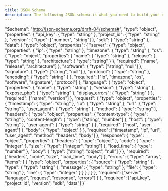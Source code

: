 ```yaml
---
title: JSON Schema
description: The following JSON schema is what you need to build your own SDK for Treblle.
---
```



  "$schema": "http://json-schema.org/draft-04/schema#",
  "type": "object",
  "properties": {
    "api_key": {
      "type": "string"
    },
    "project_id": {
      "type": "string"
    },
    "version": {
      "type": ["number", "string"]
    },
    "sdk": {
      "type": "string"
    },
    "data": {
      "type": "object",
      "properties": {
        "server": {
          "type": "object",
          "properties": {
            "ip": {
              "type": "string"
            },
            "timezone": {
              "type": "string"
            },
            "os": {
              "type": "object",
              "properties": {
                "name": {
                  "type": "string"
                },
                "release": {
                  "type": "string"
                },
                "architecture": {
                  "type": "string"
                }
              },
              "required": ["name", "release", "architecture"]
            },
            "software": {
              "type": ["string", "null"]
            },
            "signature": {
              "type": ["string", "null"]
            },
            "protocol": {
              "type": "string"
            },
            "encoding": {
              "type": "string"
            }
          },
          "required": ["ip", "timezone", "os", "software", "signature", "protocol"]
        },
        "language": {
          "type": "object",
          "properties": {
            "name": {
              "type": "string"
            },
            "version": {
              "type": "string"
            },
            "expose_php": {
              "type": "string"
            },
            "display_errors": {
              "type": "string"
            }
          },
          "required": ["name", "version"]
        },
        "request": {
          "type": "object",
          "properties": {
            "timestamp": {
              "type": "string"
            },
            "ip": {
              "type": "string"
            },
            "url": {
              "type": "string"
            },
            "user_agent": {
              "type": "string"
            },
            "method": {
              "type": "string"
            },
            "headers": {
              "type": "object",
              "properties": {
                "content-type": {
                  "type": "string"
                },
                "content-length": {
                  "type": ["string", "number"]
                },
                "host": {
                  "type": "string"
                },
                "user-agent": {
                  "type": "string"
                }
              },
              "required": ["host", "user-agent"]
            },
            "body": {
              "type": "object"
            }
          },
          "required": ["timestamp", "ip", "url", "user_agent", "method", "headers", "body"]
        },
        "response": {
          "type": "object",
          "properties": {
            "headers": {
              "type": "object"
            },
            "code": {
              "type": "integer"
            },
            "size": {
              "type": ["integer", "string"]
            },
            "load_time": {
              "type": "number"
            },
            "body": {
              "type": ["string", "object", "null"]
            }
          },
          "required": ["headers", "code", "size", "load_time", "body"]
        },
        "errors": {
          "type": "array",
          "items": [
            {
              "type": "object",
              "properties": {
                "source": {
                  "type": "string"
                },
                "type": {
                  "type": "string"
                },
                "message": {
                  "type": "string"
                },
                "file": {
                  "type": "string"
                },
                "line": {
                  "type": "integer"
                }
              }
            }
          ]
        }
      },
      "required": ["server", "language", "request", "response", "errors"]
    }
  },
  "required": ["api_key", "project_id", "version", "sdk", "data"]
}`

<Code code={schema} lang="json" />
